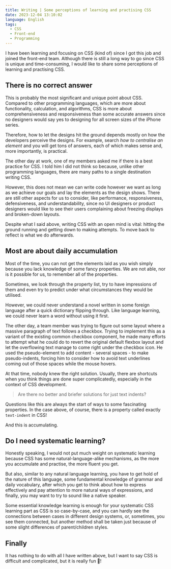```yaml
---
title: Writing | Some perceptions of learning and practising CSS
date: 2023-12-04 13:10:02
language: English
tags:
  - CSS
  - Front-end
  - Programming
---
```


I have been learning and focusing on CSS (kind of) since I got this job and joined the front-end team. Although there is still a long way to go since CSS is unique and time-consuming, I would like to share some perceptions of learning and practising CSS.

## There is no correct answer

This is probably the most significant and unique point about CSS. Compared to other programming languages, which are more about functionality, calculation, and algorithms, CSS is more about comprehensiveness and responsiveness than some accurate answers since no designers would say yes to designing for all screen sizes of the iPhone series.

Therefore, how to let the designs hit the ground depends mostly on how the developers perceive the designs. For example, search _how to centralise an element_ and you will get tons of answers, each of which makes sense and, more importantly, is practical.

The other day at work, one of my members asked me if there is a best practice for CSS. I told him I did not think so because, unlike other programming languages, there are many paths to a single destination writing CSS.

However, this does not mean we can write code however we want as long as we achieve our goals and lay the elements as the design shows. There are still other aspects for us to consider, like performance, responsiveness, defensiveness, and understandability, since no UI designers or product designers would like to see their users complaining about freezing displays and broken-down layouts.

Despite what I said above, writing CSS with an open mind is vital: hitting the ground running and getting down to making attempts. To move back to reflect is what we do afterwards.

## Most are about daily accumulation

Most of the time, you can not get the elements laid as you wish simply because you lack knowledge of some fancy properties. We are not able, nor is it possible for us, to remember all of the properties.

Sometimes, we look through the property list, try to have impressions of them and even try to predict under what circumstances they would be utilised.

However, we could never understand a novel written in some foreign language after a quick dictionary flipping through. Like language learning, we could never learn a word without using it first.

The other day, a team member was trying to figure out some layout where a massive paragraph of text follows a checkbox. Trying to implement this as a variant of the existing common checkbox component, he made many efforts to attempt what he could do to revert the original default flexbox layout and let the overflowing text manage to come right under the checkbox icon. He used the pseudo-element to add content - several spaces - to make pseudo-indents, forcing him to consider how to avoid text underlines coming out of those spaces while the mouse hovers.

At that time, nobody knew the right solution. Usually, there are shortcuts when you think things are done super complicatedly, especially in the context of CSS development.

> Are there no better and briefer solutions for just text indents?

Questions like this are always the start of ways to some fascinating properties. In the case above, of course, there is a property called exactly `text-indent` in CSS!

And this is accumulating.

## Do I need systematic learning?

Honestly speaking, I would not put much weight on systematic learning because CSS has some natural-language-alike mechanisms, as the more you accumulate and practise, the more fluent you get.

But also, similar to any natural language learning, you have to get hold of the nature of this language, some fundamental knowledge of grammar and daily vocabulary, after which you get to think about how to express effectively and pay attention to more natural ways of expressions, and finally, you may want to try to sound like a native speaker.

Some essential knowledge learning is enough for your systematic CSS learning part as CSS is so case-by-case, and you can hardly see the connections between cases in different design systems, or, sometimes, you see them connected, but another method shall be taken just because of some slight differences of parent/children styles.

## Finally

It has nothing to do with all I have written above, but I want to say CSS is difficult and complicated, but it is really fun 🤩!
